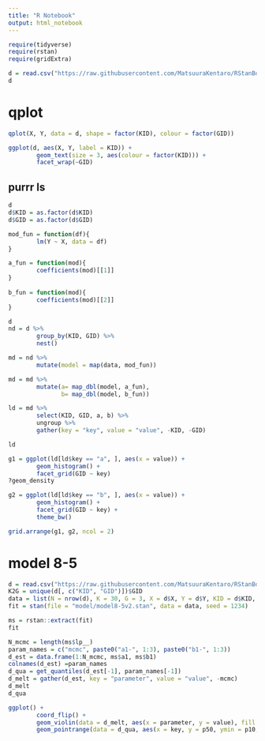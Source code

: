 ```yaml
---
title: "R Notebook"
output: html_notebook
---
```


```r
require(tidyverse)
require(rstan)
require(gridExtra)

```

```r
d = read.csv("https://raw.githubusercontent.com/MatsuuraKentaro/RStanBook/master/chap08/input/data-salary-3.txt")
d
```

# qplot
```r
qplot(X, Y, data = d, shape = factor(KID), colour = factor(GID))

ggplot(d, aes(X, Y, label = KID)) + 
        geom_text(size = 3, aes(colour = factor(KID))) + 
        facet_wrap(~GID)

```

## purrr ls
```r

d
d$KID = as.factor(d$KID)
d$GID = as.factor(d$GID)

mod_fun = function(df){
        lm(Y ~ X, data = df)
}

a_fun = function(mod){
        coefficients(mod)[[1]]
}
        
b_fun = function(mod){
        coefficients(mod)[[2]]
}

d
nd = d %>%
        group_by(KID, GID) %>%
        nest() 

md = nd %>%
        mutate(model = map(data, mod_fun))

md = md %>%
        mutate(a= map_dbl(model, a_fun),
               b= map_dbl(model, b_fun))

ld = md %>%
        select(KID, GID, a, b) %>%
        ungroup %>%
        gather(key = "key", value = "value", -KID, -GID)

ld

g1 = ggplot(ld[ld$key == "a", ], aes(x = value)) + 
        geom_histogram() +
        facet_grid(GID ~ key)
?geom_density

g2 = ggplot(ld[ld$key == "b", ], aes(x = value)) + 
        geom_histogram() +
        facet_grid(GID ~ key) + 
        theme_bw()

grid.arrange(g1, g2, ncol = 2)

```


# model 8-5
```r

d = read.csv("https://raw.githubusercontent.com/MatsuuraKentaro/RStanBook/master/chap08/input/data-salary-3.txt")
K2G = unique(d[, c("KID", "GID")])$GID
data = list(N = nrow(d), K = 30, G = 3, X = d$X, Y = d$Y, KID = d$KID, K2G = K2G)
fit = stan(file = "model/model8-5v2.stan", data = data, seed = 1234)
```

```r
ms = rstan::extract(fit)
fit
```

```r
N_mcmc = length(ms$lp__)
param_names = c("mcmc", paste0("a1-", 1:3), paste0("b1-", 1:3))
d_est = data.frame(1:N_mcmc, ms$a1, ms$b1)
colnames(d_est) =param_names
d_qua = get_quantiles(d_est[-1], param_names[-1])
d_melt = gather(d_est, key = "parameter", value = "value", -mcmc)
d_melt
d_qua
```

```r
ggplot() + 
        coord_flip() + 
        geom_violin(data = d_melt, aes(x = parameter, y = value), fill = "white", size =1, alpha = 0.3, scale = "width") + 
        geom_pointrange(data = d_qua, aes(x = key, y = p50, ymin = p10, ymax = p90))
```













